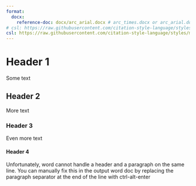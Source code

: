 ```yaml
---
format: 
  docx: 
    reference-doc: docx/arc_arial.docx # arc_times.docx or arc_arial.docx
# csl: https://raw.githubusercontent.com/citation-style-language/styles/master/national-library-of-medicine-grant-proposals.csl # NIH grants
csl: https://raw.githubusercontent.com/citation-style-language/styles/master/apa.csl # APA format
---   
```


<!-- Other DOCX YAML options: https://quarto.org/docs/reference/formats/docx.html
Note that ALL docx formatting options (including headers, margins, and font size) are controlled by the reference template doc.

Also note: To modify headers you must complete ALL the following steps:
1. Select the heading text you want to customize
2. Modify its styles the way you want
3. On the Home tab, in the Styles group, right-click the heading style that you customized and click "Update Heading to Match Selection". -->


# Header 1

Some text

## Header 2

More text

### Header 3

Even more text

#### Header 4

Unfortunately, word cannot handle a header and a paragraph on the same line. You can manually fix this in the output word doc by replacing the paragraph separator at the end of the line with ctrl-alt-enter